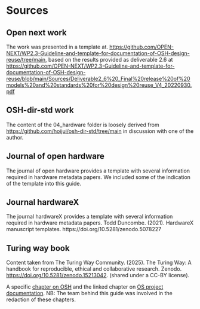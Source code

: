 # Sources {#sec-sources}

## Open next work {#sec-open-next-work}

The work was presented in a template at.
<https://github.com/OPEN-NEXT/WP2.3-Guideline-and-template-for-documentation-of-OSH-design-reuse/tree/main>, based on the results provided as deliverable 2.6 at <https://github.com/OPEN-NEXT/WP2.3-Guideline-and-template-for-documentation-of-OSH-design-reuse/blob/main/Sources/Deliverable2_6%20_Final%20release%20of%20models%20and%20standards%20for%20design%20reuse_V4_20220930.pdf>

## OSH-dir-std work

The content of the 04_hardware folder is loosely derived from <https://github.com/hoijui/osh-dir-std/tree/main> in discussion with one of the author.

## Journal of open hardware {#sec-journal-of-open-hardware}

The journal of open hardware provides a template with several information required in hardware metadata papers.
We included some of the indication of the template into this guide.

## Journal hardwareX {#sec-journal-hardwareX}

The journal hardwareX provides a template with several information required in hardware metadata papers.
Todd Duncombe.
(2021).
HardwareX manuscript templates.
https://doi.org/10.5281/zenodo.5078227

## Turing way book {#sec-source-turing}

Content taken from The Turing Way Community.
(2025).
The Turing Way: A handbook for reproducible, ethical and collaborative research.
Zenodo. 
<https://doi.org/10.5281/zenodo.15213042>.
(shared under a CC-BY license).

A specific [chapter on OSH](https://book.the-turing-way.org/reproducible-research/open/open-hardware#what-is-the-source-of-open-source-hardware) and the linked chapter on [OS project documentation](https://book.the-turing-way.org/project-design/pd-overview/pd-overview-repro).
NB: The team behind this guide was involved in the redaction of these chapters.
